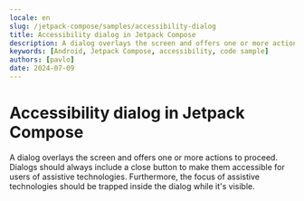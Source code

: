 ```yaml
---
locale: en
slug: /jetpack-compose/samples/accessibility-dialog
title: Accessibility dialog in Jetpack Compose
description: A dialog overlays the screen and offers one or more actions to proceed.
keywords: [Android, Jetpack Compose, accessibility, code sample]
authors: [pavlo]
date: 2024-07-09
---
```


# Accessibility dialog in Jetpack Compose

A dialog overlays the screen and offers one or more actions to proceed. Dialogs should always include a close button to make them accessible for users of assistive technologies. Furthermore, the focus of assistive technologies should be trapped inside the dialog while it's visible.

<CodeSample id="accessibility-dialog" platform="jetpack-compose" locale="en"/>
